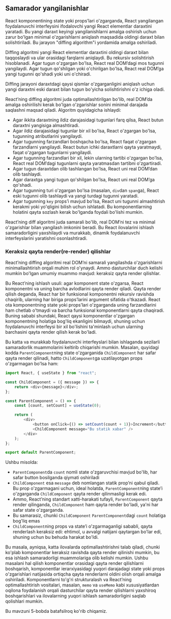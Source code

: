 ## Samarador yangilanishlar

React komponentining state yoki props’lari o'zgarganda, React yangilangan foydalanuvchi interfeysini ifodalovchi yangi React elementlar daraxtini yaratadi. Bu yangi daraxt keyingi yangilanishlarni amalga oshirish uchun zarur bo'lgan minimal o'zgarishlarni aniqlash maqsadida oldingi daraxt bilan solishtiriladi. Bu jarayon "diffing algorithm"i yordamida amalga oshiriladi.

Diffing algoritmi yangi React elementlar daraxtini oldingi daraxt bilan taqqoslaydi va ular orasidagi farqlarni aniqlaydi. Bu rekursiv solishtirish hisoblanadi. Agar tugun o'zgargan bo'lsa, React real DOM’dagi mos tugunni yangilaydi. Agar tugun qo'shilgan yoki o'chirilgan bo'lsa, React real DOM’ga yangi tugunni qo'shadi yoki uni o'chiradi.

Diffing jarayoni daraxtdagi qaysi qismlar o'zgarganligini aniqlash uchun yangi daraxtni eski daraxt bilan tugun bo'yicha solishtirishni o'z ichiga oladi.

React’ning diffing algoritmi juda optimallashtirilgan bo'lib, real DOM’da amalga oshirilishi kerak bo'lgan o'zgarishlar sonini minimal darajada saqlashni maqsad qiladi. Algoritm quyidagicha ishlaydi:
- Agar ikkita daraxtning ildiz darajasidagi tugunlari farq qilsa, React butun daraxtni yangisiga almashtiradi.
- Agar ildiz darajasidagi tugunlar bir xil bo'lsa, React o'zgargan bo'lsa, tugunning atributlarini yangilaydi.
- Agar tugunning farzandlari boshqacha bo'lsa, React faqat o'zgargan farzandlarni yangilaydi. React butun ichki daraxtlarni qayta yaratmaydi, faqat o'zgargan tugunlarni yangilaydi.
- Agar tugunning farzandlari bir xil, lekin ularning tartibi o'zgargan bo'lsa, React real DOM’dagi tugunlarni qayta yaratmasdan tartibni o'zgartiradi.
- Agar tugun daraxtdan olib tashlangan bo'lsa, React uni real DOM’dan olib tashlaydi.
- Agar daraxtga yangi tugun qo'shilgan bo'lsa, React uni real DOM’ga qo'shadi.
- Agar tugunning turi o'zgargan bo'lsa (masalan, `div`dan `span`ga), React eski tugunni olib tashlaydi va yangi turdagi tugunni yaratadi.
- Agar tugunning `key` props’i mavjud bo'lsa, React uni tugunni almashtirish kerakmi yoki yo'qligini bilish uchun ishlatadi. Bu komponentlarning holatini qayta sozlash kerak bo'lganda foydali bo'lishi mumkin.

React’ning diff algoritmi juda samarali bo'lib, real DOM’ni tez va minimal o'zgarishlar bilan yangilash imkonini beradi. Bu React ilovalarini ishlash samaradorligini yaxshilaydi va murakkab, dinamik foydalanuvchi interfeyslarini yaratishni osonlashtiradi.


### Keraksiz qayta render(re-render) qilishlar
React’ning diffing algoritmi real DOM’ni samarali yangilashda o'zgarishlarni minimallashtirish orqali muhim rol o'ynaydi. Ammo dasturchilar duch kelishi mumkin bo'lgan umumiy muammo mavjud: keraksiz qayta render qilishlar.

Bu React’ning ishlash usuli: agar komponent state o'zgarsa, React komponentni va uning barcha avlodlarini qayta render qiladi. Qayta render qilish deganda, React har bir funksional komponentni rekursiv ravishda chaqirib, ularning har biriga props’larini argument sifatida o'tkazadi. React ota komponentning state yoki props’lari o'zgarganda uning farzandlarini ham chetlab o'tmaydi va barcha funksional komponentlarni qayta chaqiradi. Buning sababi shundaki, React qaysi komponentlar o'zgargan komponentning holatiga bog'liq ekanligini bilmaydi, shuning uchun foydalanuvchi interfeysi bir xil bo'lishini ta'minlash uchun ularning barchasini qayta render qilish kerak bo'ladi.

Bu katta va murakkab foydalanuvchi interfeyslari bilan ishlaganda sezilarli samaradorlik muammolarini keltirib chiqarishi mumkin. Masalan, quyidagi kodda `ParentComponent`ning state o'zgarganida `ChildComponent` har safar qayta render qilinadi, hatto `ChildComponent`ga uzatilayotgan props o'zgarmagan bo'lsa ham:
``` js copy
import React, { useState } from "react";

const ChildComponent = ({ message }) => {
    return <div>{message}</div>;
};

const ParentComponent = () => {
    const [count, setCount] = useState(0);

    return (
        <div>
            <button onClick={() => setCount(count + 1)}>Increment</button>
            <ChildComponent message="Bu statik xabar" />
        </div>
    );
};

export default ParentComponent;
```

Ushbu misolda:
- `ParentComponent`da `count` nomli state o'zgaruvchisi mavjud bo'lib, har safar button bosilganda qiymati oshiriladi
- `ChildComponent` esa `message` deb nomlangan statik prop’ni qabul qiladi. Bu prop o'zgarmagani uchun, ideal holatda, `ParentComponent`ning state’i o'zgarganda `ChildComponent` qayta render qilinmasligi kerak edi.
- Ammo, React’ning standart xatti-harakati tufayli, `ParentComponent` qayta render qilinganda, `ChildComponent` ham qayta render bo'ladi, ya'ni har safar state o'zgarganda.
- Bu samarasiz, chunki `ChildComponent` `ParentComponent`dagi `count` holatiga bog'liq emas
- `ChildComponent`ning props va state’i o'zgarmaganligi sababli, qayta renderlash keraksiz edi: ehtimol, u avvalgi natijani qaytargan bo'lar edi, shuning uchun bu behuda harakat bo'ldi.

Bu masala, ayniqsa, katta ilovalarda optimallashtirishni talab qiladi, chunki ko'plab komponentlar keraksiz ravishda qayta render qilinishi mumkin, bu esa ishlash samaradorligi muammolariga olib kelishi mumkin. Ushbu masalani hal qilish komponentlar orasidagi qayta render qilishlarni boshqarish, komponentlar ierarxiyasidagi yuqori darajadagi state yoki props o'zgarishlari natijasida ortiqcha qayta renderlarni oldini olish orqali amalga oshiriladi. Komponentlarni to'g'ri strukturalash va React’ning optimallashtirish vositalari, masalan, `memo` va `useMemo` kabi xususiyatlardan oqilona foydalanish orqali dasturchilar qayta render qilishlarni yaxshiroq boshqarishlari va ilovalarning yuqori ishlash samaradorligini saqlab qolishlari mumkin.

Bu mavzuni 5-bobda batafsilroq ko'rib chiqamiz.
